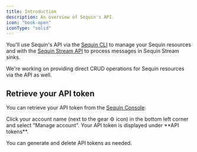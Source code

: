 ```yaml
---
title: Introduction
description: An overview of Sequin's API.
icon: "book-open"
iconType: "solid"
---
```


You'll use Sequin's API via the [Sequin CLI](reference/cli/overview) to manage your Sequin resources and with the [Sequin Stream API](/reference/sequin-stream-api) to process messages in Sequin Stream sinks.

<Note>
  We're working on providing direct CRUD operations for Sequin resources via the API as well.
</Note>

## Retrieve your API token

You can retrieve your API token from the [Sequin Console](https://console.sequinstream.com):

<Steps>
  <Step title="Navigate to account settings">
    Click your account name (next to the gear ⚙️ icon) in the bottom left corner and select "Manage account".
  </Step>
  <Step title="Find your API token">
    Your API token is displayed under **API tokens**.
  </Step>
</Steps>

You can generate and delete API tokens as needed.